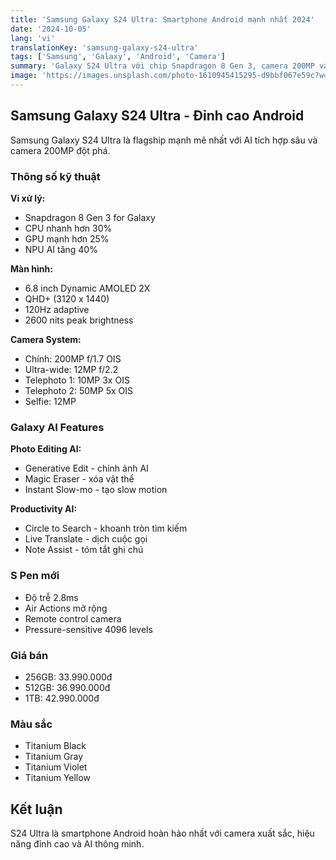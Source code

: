 ```yaml
---
title: 'Samsung Galaxy S24 Ultra: Smartphone Android mạnh nhất 2024'
date: '2024-10-05'
lang: 'vi'
translationKey: 'samsung-galaxy-s24-ultra'
tags: ['Samsung', 'Galaxy', 'Android', 'Camera']
summary: 'Galaxy S24 Ultra với chip Snapdragon 8 Gen 3, camera 200MP và Galaxy AI đột phá chính thức ra mắt.'
image: 'https://images.unsplash.com/photo-1610945415295-d9bbf067e59c?w=800&h=600&fit=crop'
---
```


## Samsung Galaxy S24 Ultra - Đỉnh cao Android

Samsung Galaxy S24 Ultra là flagship mạnh mẽ nhất với AI tích hợp sâu và camera 200MP đột phá.

### Thông số kỹ thuật

**Vi xử lý:**

- Snapdragon 8 Gen 3 for Galaxy
- CPU nhanh hơn 30%
- GPU mạnh hơn 25%
- NPU AI tăng 40%

**Màn hình:**

- 6.8 inch Dynamic AMOLED 2X
- QHD+ (3120 x 1440)
- 120Hz adaptive
- 2600 nits peak brightness

**Camera System:**

- Chính: 200MP f/1.7 OIS
- Ultra-wide: 12MP f/2.2
- Telephoto 1: 10MP 3x OIS
- Telephoto 2: 50MP 5x OIS
- Selfie: 12MP

### Galaxy AI Features

**Photo Editing AI:**

- Generative Edit - chỉnh ảnh AI
- Magic Eraser - xóa vật thể
- Instant Slow-mo - tạo slow motion

**Productivity AI:**

- Circle to Search - khoanh tròn tìm kiếm
- Live Translate - dịch cuộc gọi
- Note Assist - tóm tắt ghi chú

### S Pen mới

- Độ trễ 2.8ms
- Air Actions mở rộng
- Remote control camera
- Pressure-sensitive 4096 levels

### Giá bán

- 256GB: 33.990.000đ
- 512GB: 36.990.000đ
- 1TB: 42.990.000đ

### Màu sắc

- Titanium Black
- Titanium Gray
- Titanium Violet
- Titanium Yellow

## Kết luận

S24 Ultra là smartphone Android hoàn hảo nhất với camera xuất sắc, hiệu năng đỉnh cao và AI thông minh.
